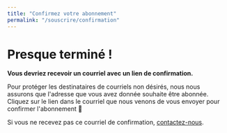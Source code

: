 ```yaml
---
title: "Confirmez votre abonnement"
permalink: "/souscrire/confirmation"
---
```

# Presque terminé !

**Vous devriez recevoir un courriel avec un lien de confirmation.**

Pour protéger les destinataires de courriels non désirés, nous nous assurons que l'adresse que vous avez donnée souhaite être abonnée. Cliquez sur le lien dans le courriel que nous venons de vous envoyer pour confirmer l'abonnement 🙂

Si vous ne recevez pas ce courriel de confirmation, [contactez-nous](mailto:contact@opentermsarchive.org).
